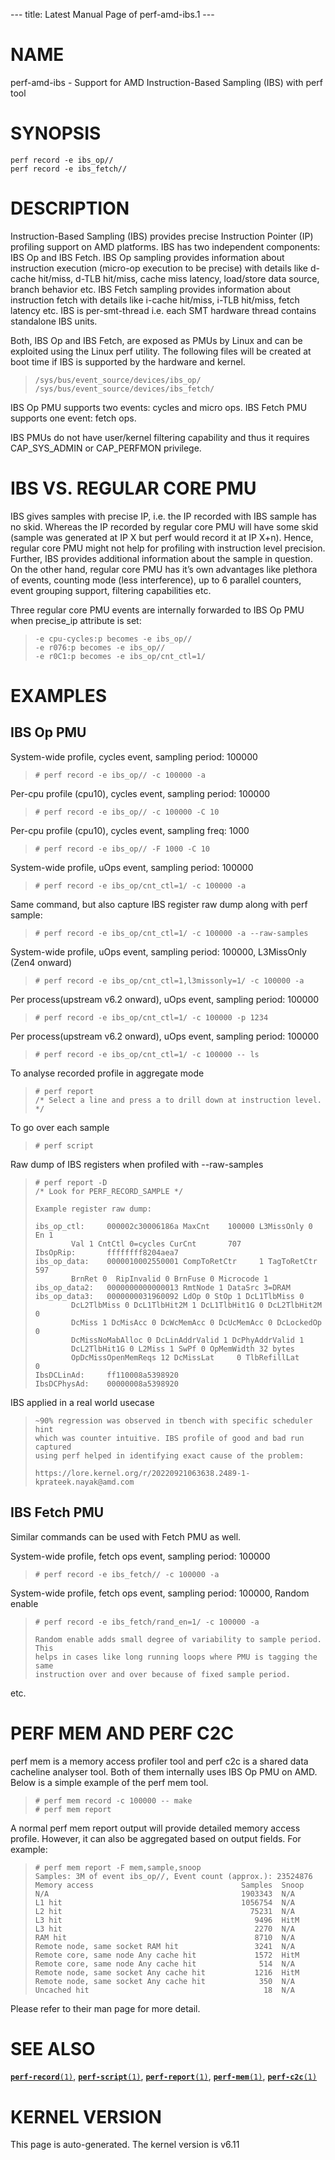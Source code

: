 ---
title: Latest Manual Page of perf-amd-ibs.1
---


= NAME =

perf-amd-ibs - Support for AMD Instruction-Based Sampling (IBS) with perf tool

= SYNOPSIS =

<pre>perf record -e ibs_op//
perf record -e ibs_fetch//</pre>
= DESCRIPTION =

Instruction-Based Sampling (IBS) provides precise Instruction Pointer (IP) profiling support on AMD platforms. IBS has two independent components: IBS Op and IBS Fetch. IBS Op sampling provides information about instruction execution (micro-op execution to be precise) with details like d-cache hit/miss, d-TLB hit/miss, cache miss latency, load/store data source, branch behavior etc. IBS Fetch sampling provides information about instruction fetch with details like i-cache hit/miss, i-TLB hit/miss, fetch latency etc. IBS is per-smt-thread i.e. each SMT hardware thread contains standalone IBS units.

Both, IBS Op and IBS Fetch, are exposed as PMUs by Linux and can be exploited using the Linux perf utility. The following files will be created at boot time if IBS is supported by the hardware and kernel.

<blockquote><pre>/sys/bus/event_source/devices/ibs_op/
/sys/bus/event_source/devices/ibs_fetch/</pre></blockquote>
IBS Op PMU supports two events: cycles and micro ops. IBS Fetch PMU supports one event: fetch ops.

IBS PMUs do not have user/kernel filtering capability and thus it requires CAP_SYS_ADMIN or CAP_PERFMON privilege.

= IBS VS. REGULAR CORE PMU =

IBS gives samples with precise IP, i.e. the IP recorded with IBS sample has no skid. Whereas the IP recorded by regular core PMU will have some skid (sample was generated at IP X but perf would record it at IP X+n). Hence, regular core PMU might not help for profiling with instruction level precision. Further, IBS provides additional information about the sample in question. On the other hand, regular core PMU has it’s own advantages like plethora of events, counting mode (less interference), up to 6 parallel counters, event grouping support, filtering capabilities etc.

Three regular core PMU events are internally forwarded to IBS Op PMU when precise_ip attribute is set:

<blockquote><pre>-e cpu-cycles:p becomes -e ibs_op//
-e r076:p becomes -e ibs_op//
-e r0C1:p becomes -e ibs_op/cnt_ctl=1/</pre></blockquote>
= EXAMPLES =

== IBS Op PMU ==

System-wide profile, cycles event, sampling period: 100000

<blockquote><pre># perf record -e ibs_op// -c 100000 -a</pre></blockquote>
Per-cpu profile (cpu10), cycles event, sampling period: 100000

<blockquote><pre># perf record -e ibs_op// -c 100000 -C 10</pre></blockquote>
Per-cpu profile (cpu10), cycles event, sampling freq: 1000

<blockquote><pre># perf record -e ibs_op// -F 1000 -C 10</pre></blockquote>
System-wide profile, uOps event, sampling period: 100000

<blockquote><pre># perf record -e ibs_op/cnt_ctl=1/ -c 100000 -a</pre></blockquote>
Same command, but also capture IBS register raw dump along with perf sample:

<blockquote><pre># perf record -e ibs_op/cnt_ctl=1/ -c 100000 -a --raw-samples</pre></blockquote>
System-wide profile, uOps event, sampling period: 100000, L3MissOnly (Zen4 onward)

<blockquote><pre># perf record -e ibs_op/cnt_ctl=1,l3missonly=1/ -c 100000 -a</pre></blockquote>
Per process(upstream v6.2 onward), uOps event, sampling period: 100000

<blockquote><pre># perf record -e ibs_op/cnt_ctl=1/ -c 100000 -p 1234</pre></blockquote>
Per process(upstream v6.2 onward), uOps event, sampling period: 100000

<blockquote><pre># perf record -e ibs_op/cnt_ctl=1/ -c 100000 -- ls</pre></blockquote>
To analyse recorded profile in aggregate mode

<blockquote><pre># perf report
/* Select a line and press a to drill down at instruction level. */</pre></blockquote>
To go over each sample

<blockquote><pre># perf script</pre></blockquote>
Raw dump of IBS registers when profiled with --raw-samples

<blockquote><pre># perf report -D
/* Look for PERF_RECORD_SAMPLE */

Example register raw dump:

ibs_op_ctl:     000002c30006186a MaxCnt    100000 L3MissOnly 0 En 1
        Val 1 CntCtl 0=cycles CurCnt       707
IbsOpRip:       ffffffff8204aea7
ibs_op_data:    0000010002550001 CompToRetCtr     1 TagToRetCtr   597
        BrnRet 0  RipInvalid 0 BrnFuse 0 Microcode 1
ibs_op_data2:   0000000000000013 RmtNode 1 DataSrc 3=DRAM
ibs_op_data3:   0000000031960092 LdOp 0 StOp 1 DcL1TlbMiss 0
        DcL2TlbMiss 0 DcL1TlbHit2M 1 DcL1TlbHit1G 0 DcL2TlbHit2M 0
        DcMiss 1 DcMisAcc 0 DcWcMemAcc 0 DcUcMemAcc 0 DcLockedOp 0
        DcMissNoMabAlloc 0 DcLinAddrValid 1 DcPhyAddrValid 1
        DcL2TlbHit1G 0 L2Miss 1 SwPf 0 OpMemWidth 32 bytes
        OpDcMissOpenMemReqs 12 DcMissLat     0 TlbRefillLat     0
IbsDCLinAd:     ff110008a5398920
IbsDCPhysAd:    00000008a5398920</pre></blockquote>
IBS applied in a real world usecase

<blockquote><pre>~90% regression was observed in tbench with specific scheduler hint
which was counter intuitive. IBS profile of good and bad run captured
using perf helped in identifying exact cause of the problem:

https://lore.kernel.org/r/20220921063638.2489-1-kprateek.nayak@amd.com</pre></blockquote>
== IBS Fetch PMU ==

Similar commands can be used with Fetch PMU as well.

System-wide profile, fetch ops event, sampling period: 100000

<blockquote><pre># perf record -e ibs_fetch// -c 100000 -a</pre></blockquote>
System-wide profile, fetch ops event, sampling period: 100000, Random enable

<blockquote><pre># perf record -e ibs_fetch/rand_en=1/ -c 100000 -a

Random enable adds small degree of variability to sample period. This
helps in cases like long running loops where PMU is tagging the same
instruction over and over because of fixed sample period.</pre></blockquote>
etc.

= PERF MEM AND PERF C2C =

perf mem is a memory access profiler tool and perf c2c is a shared data cacheline analyser tool. Both of them internally uses IBS Op PMU on AMD. Below is a simple example of the perf mem tool.

<blockquote><pre># perf mem record -c 100000 -- make
# perf mem report</pre></blockquote>
A normal perf mem report output will provide detailed memory access profile. However, it can also be aggregated based on output fields. For example:

<blockquote><pre># perf mem report -F mem,sample,snoop
Samples: 3M of event ibs_op//, Event count (approx.): 23524876
Memory access                                 Samples  Snoop
N/A                                           1903343  N/A
L1 hit                                        1056754  N/A
L2 hit                                          75231  N/A
L3 hit                                           9496  HitM
L3 hit                                           2270  N/A
RAM hit                                          8710  N/A
Remote node, same socket RAM hit                 3241  N/A
Remote core, same node Any cache hit             1572  HitM
Remote core, same node Any cache hit              514  N/A
Remote node, same socket Any cache hit           1216  HitM
Remote node, same socket Any cache hit            350  N/A
Uncached hit                                       18  N/A</pre></blockquote>
Please refer to their man page for more detail.

= SEE ALSO =

[[Latest Manual Page of perf-record.1|<tt>'''perf-record'''(1)</tt>]], [[Latest Manual Page of perf-script.1|<tt>'''perf-script'''(1)</tt>]], [[Latest Manual Page of perf-report.1|<tt>'''perf-report'''(1)</tt>]], [[Latest Manual Page of perf-mem.1|<tt>'''perf-mem'''(1)</tt>]], [[Latest Manual Page of perf-c2c.1|<tt>'''perf-c2c'''(1)</tt>]]


= KERNEL VERSION =

This page is auto-generated.  The kernel version is v6.11